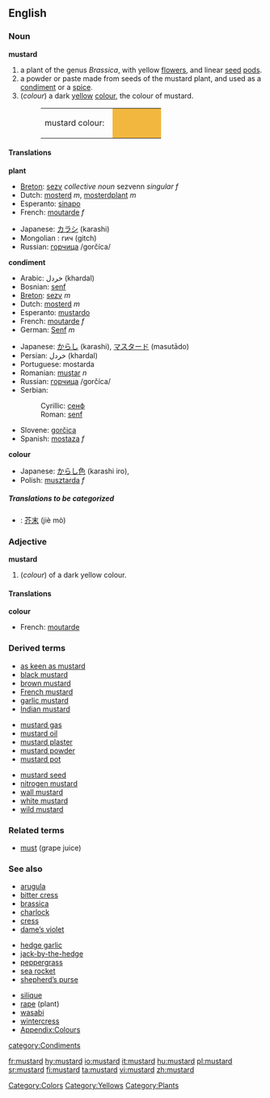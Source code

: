 {{wikipedia}}
==English==

===Noun===
'''mustard'''

#<!--NPlant-->a plant of the genus ''Brassica'', with yellow [[flower]]s, and linear [[seed]] [[pod]]s.
#<!--NCondiment-->a powder or paste made from seeds of the mustard plant, and used as a [[condiment]] or a [[spice]].
#<!--NColour-->(''colour'') a dark [[yellow]] [[color|colour]], the colour of mustard.
#:<table><tr><td>mustard colour: &nbsp;</td><td bgcolor="#F2B73F" width="80">&nbsp; </td></tr></table>

====Translations====
<!--NPlant-->'''plant'''
{{top}}
*[[Breton]]: [[sezv]] ''collective noun'' sezvenn ''singular f''
*Dutch: [[mosterd]] ''m'', [[mosterdplant]] ''m''
*Esperanto: [[sinapo]]
*French: [[moutarde]] ''f''
{{mid}}
*Japanese: [[カラシ]] (karashi)
*Mongolian : гич (gitch)
*Russian: [[горчица]] /gorčíca/ {{f}}
{{bottom}}

<!--NCondiment-->'''condiment'''
{{top}}
*Arabic: خردل (khardal) 
*Bosnian: [[senf#Bosnian|senf]] {{m}}
*[[Breton]]: [[sezv]] ''m''
*Dutch: [[mosterd]] ''m''
*Esperanto: [[mustardo]]
*French: [[moutarde]] ''f''
*German: [[Senf]] ''m''
{{mid}}
*Japanese: [[からし]] (karashi), [[マスタード]] (masutādo)
*Persian: خردل (khardal)
*Portuguese: mostarda
*Romanian: [[muştar]] ''n''
*Russian: [[горчица]] /gorčíca/ {{f}}
*Serbian:
*:Cyrillic: [[сенф#Serbian|сенф]] {{m}}
*:Roman: [[senf#Serbian|senf]] {{m}}
*Slovene: [[gorčica]] {{f}}
*Spanish: [[mostaza]] ''f''
{{bottom}}

<!--NColour-->'''colour'''
{{top}}
{{mid}}
*Japanese: [[からし]][[色]] (karashi iro), 
*Polish: [[musztarda]] ''f''
{{bottom}}

=====Translations to be categorized=====
{{checktrans}}
<!--Remove this section once all of the translations below have been moved into the tables above.-->

*{{ttbc|Chinese}}: [[芥末]] (jiè mò)

===Adjective===
'''mustard'''
#<!--AdjColour-->(''colour'') of a dark yellow colour.


====Translations====

<!--AdjColour-->'''colour'''
{{top}}
*French: [[moutarde]]
{{mid}}
{{bottom}}

===Derived terms===
{{top3}}
*[[as keen as mustard]]
*[[black mustard]]
*[[brown mustard]]
*[[French mustard]]
*[[garlic mustard]]
*[[Indian mustard]]
{{mid3}}
*[[mustard gas]]
*[[mustard oil]]
*[[mustard plaster]]
*[[mustard powder]]
*[[mustard pot]]
{{mid3}}
*[[mustard seed]]
*[[nitrogen mustard]]
*[[wall mustard]]
*[[white mustard]]
*[[wild mustard]]
{{bottom}}
===Related terms===
*[[must]] (grape juice)

===See also===
{{top3}}
*[[arugula]]
*[[bitter cress]]
*[[brassica]]
*[[charlock]]
*[[cress]]
*[[dame’s violet]]
{{mid3}}
*[[hedge garlic]]
*[[jack-by-the-hedge]]
*[[peppergrass]]
*[[sea rocket]]
*[[shepherd’s purse]]
{{mid3}}
*[[silique]]
*[[rape]] (plant)
*[[wasabi]]
*[[wintercress]]
*[[Wiktionary_Appendix:Colours|Appendix:Colours]]
{{bottom}}

[[Category:Colors]]
[[Category:Yellows]]
[[category:Condiments]]
[[Category:Plants]]

[[fr:mustard]]
[[hy:mustard]]
[[io:mustard]]
[[it:mustard]]
[[hu:mustard]]
[[pl:mustard]]
[[sr:mustard]]
[[fi:mustard]]
[[ta:mustard]]
[[vi:mustard]]
[[zh:mustard]]